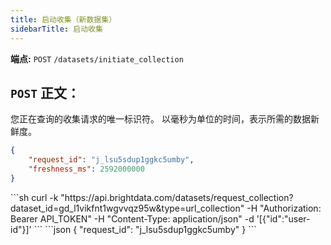 ```yaml
---
title: 启动收集（新数据集）
sidebarTitle: 启动收集
---
```


**端点:** `POST` `/datasets/initiate_collection`

## `POST` 正文：
<ParamField query="request_id" type="string" required>
您正在查询的收集请求的唯一标识符。
</ParamField>

<ParamField query="freshness_ms" type="string" required>
以毫秒为单位的时间，表示所需的数据新鲜度。
</ParamField>


```json 正文示例
{
    "request_id": "j_lsu5sdup1ggkc5umby",
    "freshness_ms": 2592000000
}
```

<RequestExample>
```sh
curl -k "https://api.brightdata.com/datasets/request_collection?dataset_id=gd_l1vikfnt1wgvvqz95w&type=url_collection" -H "Authorization: Bearer API_TOKEN" -H "Content-Type: application/json" -d '[{"id":"user-id"}]'
```
</RequestExample>

<ResponseExample>
```json
{
"request_id": "j_lsu5sdup1ggkc5umby"
}
```
</ResponseExample>
